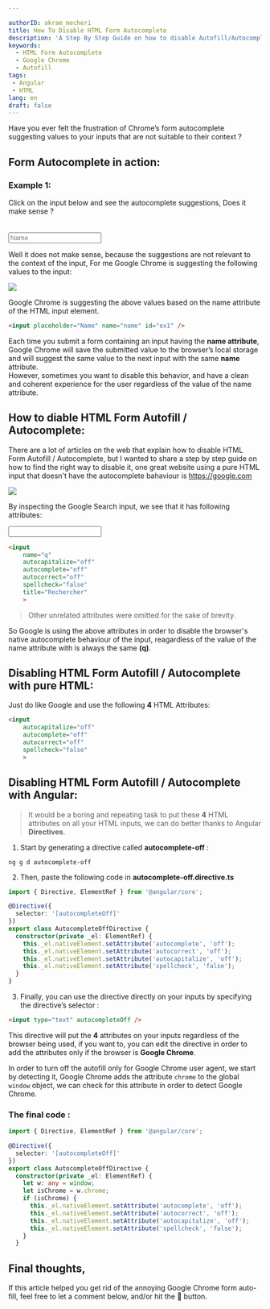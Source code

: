 ```yaml
---

authorID: akram_mecheri
title: How To Disable HTML Form Autocomplete
description: 'A Step By Step Guide on how to disable Autofill/Autocomplete HTML Forms with pure HTML and Angular.'
keywords:
  - HTML Form Autocomplete
  - Google Chrome
  - Autofill
tags:
 - Angular
 - HTML
lang: en
draft: false
---
```



Have you ever felt the frustration of Chrome’s form autocomplete suggesting values to your inputs that are not suitable to their context ?

<Separator/>

## Form Autocomplete in action:

### Example 1:

<label for="ex1">Click on the input below and see the autocomplete suggestions, Does it make sense ?</label><br/>

<input style="margin-top:20px;" placeholder="Name" name="name" id="ex1" />

Well it does not make sense, because the suggestions are not relevant to the context of the input, For me Google Chrome is suggesting the following values to the input:

<Image w="385" h="339" src={img2.src} t="Input Autocomplete example" solo="true" />

Google Chrome is suggesting the above values based on the name attribute of the HTML input element.

```html
<input placeholder="Name" name="name" id="ex1" />
```
Each time you submit a form containing an input having the **name attribute**, Google Chrome will save the submitted value to the browser’s local storage and will suggest the same value to the next input with the same **name** attribute.  
However, sometimes you want to disable this behavior, and have a clean and coherent experience for the user regardless of the value of the name attribute.

<Separator/>

## How to diable HTML Form Autofill / Autocomplete:
There are a lot of articles on the web that explain how to disable HTML Form Autofill / Autocomplete, but I wanted to share a step by step guide on how to find the right way to disable it, one great website using a pure HTML input that doesn't have the autocomplete bahaviour is https://google.com


<Image w="1110" h="492" src={img3.src} t="Google Search input" solo="true" />

By inspecting the Google Search input, we see that it has following attributes:

<input 
    name="name"
    autocapitalize="off"
    autocomplete="off"
    autocorrect="off"
    spellcheck="false"
    title="Rechercher"
    />

```html
<input 
    name="q"
    autocapitalize="off"
    autocomplete="off"
    autocorrect="off"
    spellcheck="false"
    title="Rechercher"
    >
```
> Other unrelated attributes were omitted for the sake of brevity.

So Google is using the above attributes in order to disable the browser's native autocomplete behaviour of the input, reagardless of the value of the name attribute with is always the same **(q)**.

<Separator/>

## Disabling HTML Form Autofill / Autocomplete with pure HTML:
Just do like Google and use the following **4** HTML Attributes:
```html
<input 
    autocapitalize="off"
    autocomplete="off"
    autocorrect="off"
    spellcheck="false"
    >
```

<Separator/>

## Disabling HTML Form Autofill / Autocomplete with Angular:
> It would be a boring and repeating task to put these **4** HTML attributes on all your HTML inputs, we can do better thanks to Angular **Directives**.

1. Start by generating a directive called **autocomplete-off** :
```
ng g d autocomplete-off
```
2. Then, paste the following code in **autocomplete-off.directive.ts**

```ts
import { Directive, ElementRef } from '@angular/core';

@Directive({
  selector: '[autocompleteOff]'
})
export class AutocompleteOffDirective {
  constructor(private _el: ElementRef) {
    this._el.nativeElement.setAttribute('autocomplete', 'off');
    this._el.nativeElement.setAttribute('autocorrect', 'off');
    this._el.nativeElement.setAttribute('autocapitalize', 'off');
    this._el.nativeElement.setAttribute('spellcheck', 'false');
  }
}
```
3. Finally, you can use the directive directly on your inputs by specifying the directive’s selector :
```html
<input type="text" autocompleteOff />
```

This directive will put the **4** attributes on your inputs regardless of the browser being used, if you want to, you can edit the directive in order to add the attributes only if the browser is **Google Chrome**.

In order to turn off the autofill only for Google Chrome user agent, we start by detecting it, Google Chrome adds the attribute `chrome` to the global `window` object, we can check for this attribute in order to detect Google Chrome.

<Separator/>

### The final code :

```ts
import { Directive, ElementRef } from '@angular/core';

@Directive({
  selector: '[autocompleteOff]'
})
export class AutocompleteOffDirective {
  constructor(private _el: ElementRef) {
    let w: any = window;
    let isChrome = w.chrome;
    if (isChrome) {
      this._el.nativeElement.setAttribute('autocomplete', 'off');
      this._el.nativeElement.setAttribute('autocorrect', 'off');
      this._el.nativeElement.setAttribute('autocapitalize', 'off');
      this._el.nativeElement.setAttribute('spellcheck', 'false');
    }
  }
```

<Separator/>

Final thoughts,
----
If this article helped you get rid of the annoying Google Chrome form auto-fill, feel free to let a comment below, and/or hit the 👏 button.